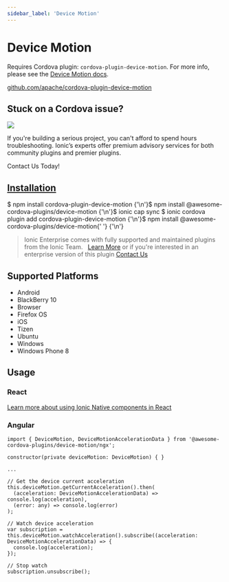 ```yaml
---
sidebar_label: 'Device Motion'
---
```



# Device Motion

Requires Cordova plugin: `cordova-plugin-device-motion`. For more info, please see the [Device Motion docs](https://github.com/apache/cordova-plugin-device-motion).

<p>
  <a href="https://github.com/apache/cordova-plugin-device-motion" target="_blank" rel="noopener" className="git-link">github.com/apache/cordova-plugin-device-motion</a>
</p>

<h2>Stuck on a Cordova issue?</h2>
<DocsCard
  className="cordova-ee-card"
  header="Don't waste precious time on plugin issues."
  href="https://ionicframework.com/sales?product_of_interest=Ionic%20Native"
>
  <div>
    <img src="/docs/icons/native-cordova-bot.png" className="cordova-ee-img" />
    <p>If you're building a serious project, you can't afford to spend hours troubleshooting. Ionic’s experts offer premium advisory services for both community plugins and premier plugins.</p>
    <DocsButton className="native-ee-detail">Contact Us Today!</DocsButton>
  </div>
</DocsCard>

<h2 id="installation">
  <a href="#installation">Installation</a>
</h2>
<Tabs
  groupId="runtime"
  defaultValue="Capacitor"
  values={[
    { value: 'Capacitor', label: 'Capacitor' },
    { value: 'Cordova', label: 'Cordova' },
    { value: 'Enterprise', label: 'Enterprise' },
  ]}
>
  <TabItem value="Capacitor">
    <CodeBlock className="language-shell">
      $ npm install cordova-plugin-device-motion {'\n'}$ npm install @awesome-cordova-plugins/device-motion {'\n'}$
      ionic cap sync
    </CodeBlock>
  </TabItem>
  <TabItem value="Cordova">
    <CodeBlock className="language-shell">
      $ ionic cordova plugin add cordova-plugin-device-motion {'\n'}$ npm install @awesome-cordova-plugins/device-motion{' '}
      {'\n'}
    </CodeBlock>
  </TabItem>
  <TabItem value="Enterprise">
    <blockquote>
      Ionic Enterprise comes with fully supported and maintained plugins from the Ionic Team. &nbsp;
      <a className="btn" href="https://ionic.io/docs/premier-plugins">Learn More</a> or if you're interested in an enterprise version of this plugin <a className="btn" href="https://ionicframework.com/sales?product_of_interest=Ionic%20Enterprise%20Engine">Contact Us</a>
    </blockquote>
  </TabItem>
</Tabs>

## Supported Platforms

- Android
- BlackBerry 10
- Browser
- Firefox OS
- iOS
- Tizen
- Ubuntu
- Windows
- Windows Phone 8

## Usage

### React

[Learn more about using Ionic Native components in React](../native-community.md#react)

### Angular

```tsx
import { DeviceMotion, DeviceMotionAccelerationData } from '@awesome-cordova-plugins/device-motion/ngx';

constructor(private deviceMotion: DeviceMotion) { }

...

// Get the device current acceleration
this.deviceMotion.getCurrentAcceleration().then(
  (acceleration: DeviceMotionAccelerationData) => console.log(acceleration),
  (error: any) => console.log(error)
);

// Watch device acceleration
var subscription = this.deviceMotion.watchAcceleration().subscribe((acceleration: DeviceMotionAccelerationData) => {
  console.log(acceleration);
});

// Stop watch
subscription.unsubscribe();

```
